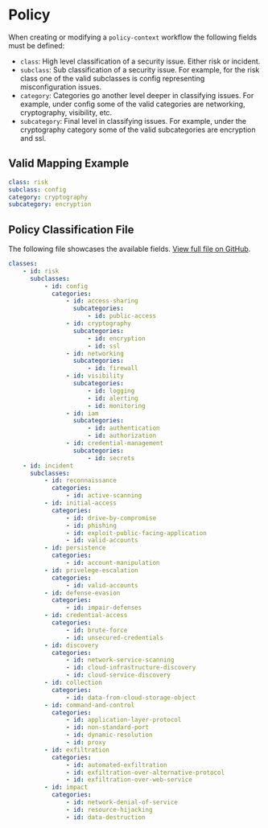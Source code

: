 # Policy

When creating or modifying a `policy-context` workflow the following fields must be defined:

-   `class`: High level classification of a security issue. Either risk or incident.
-   `subclass`: Sub classification of a security issue. For example, for the risk class one of the valid subclasses is config representing misconfiguration issues.
-   `category`: Categories go another level deeper in classifying issues. For example, under config some of the valid categories are networking, cryptography, visibility, etc.
-   `subcategory`: Final level in classifying issues. For example, under the cryptography category some of the valid subcategories are encryption and ssl.

## Valid Mapping Example

```yaml
class: risk
subclass: config
category: cryptography
subcategory: encryption
```

## Policy Classification File

The following file showcases the available fields. [View full file on GitHub](https://github.com/dassana-io/dassana/blob/main/content/schemas/policy-classification/policy-classification.yaml).

```yaml title="content/schemas/policy-classification/policy-classification.yaml"
classes:
    - id: risk
      subclasses:
          - id: config
            categories:
                - id: access-sharing
                  subcategories:
                      - id: public-access
                - id: cryptography
                  subcategories:
                      - id: encryption
                      - id: ssl
                - id: networking
                  subcategories:
                      - id: firewall
                - id: visibility
                  subcategories:
                      - id: logging
                      - id: alerting
                      - id: monitoring
                - id: iam
                  subcategories:
                      - id: authentication
                      - id: authorization
                - id: credential-management
                  subcategories:
                      - id: secrets
    - id: incident
      subclasses:
          - id: reconnaissance
            categories:
                - id: active-scanning
          - id: initial-access
            categories:
                - id: drive-by-compromise
                - id: phishing
                - id: exploit-public-facing-application
                - id: valid-accounts
          - id: persistence
            categories:
                - id: account-manipulation
          - id: privelege-escalation
            categories:
                - id: valid-accounts
          - id: defense-evasion
            categories:
                - id: impair-defenses
          - id: credential-access
            categories:
                - id: brute-force
                - id: unsecured-credentials
          - id: discovery
            categories:
                - id: network-service-scanning
                - id: cloud-infrastructure-discovery
                - id: cloud-service-discovery
          - id: collection
            categories:
                - id: data-from-cloud-storage-object
          - id: command-and-control
            categories:
                - id: application-layer-protocol
                - id: non-standard-port
                - id: dynamic-resolution
                - id: proxy
          - id: exfiltration
            categories:
                - id: automated-exfiltration
                - id: exfiltration-over-alternative-protocol
                - id: exfiltration-over-web-service
          - id: impact
            categories:
                - id: network-denial-of-service
                - id: resource-hijacking
                - id: data-destruction
```
